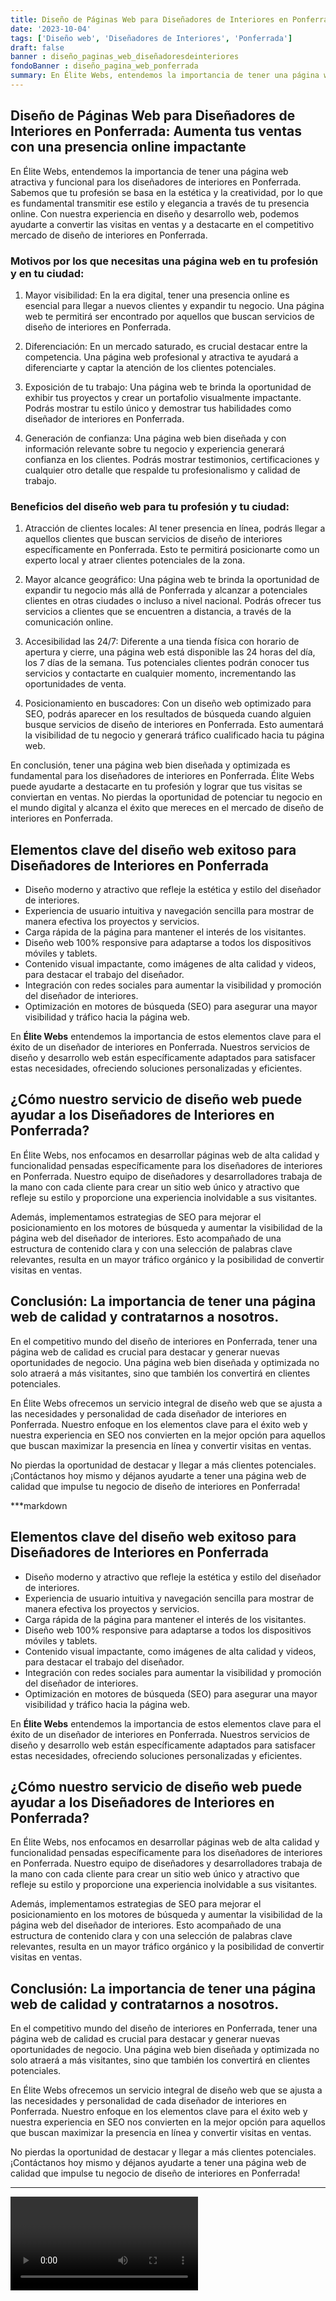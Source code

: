 ```yaml
---
title: Diseño de Páginas Web para Diseñadores de Interiores en Ponferrada
date: '2023-10-04'
tags: ['Diseño web', 'Diseñadores de Interiores', 'Ponferrada']
draft: false
banner : diseño_paginas_web_diseñadoresdeinteriores
fondoBanner : diseño_pagina_web_ponferrada
summary: En Élite Webs, entendemos la importancia de tener una página web atractiva y funcional para los diseñadores de interiores en Ponferrada. Sabemos que tu profesión se basa en la estética y la creatividad, por lo que es fundamental transmitir ese estilo y elegancia a través de tu presencia online. Con nuestra experiencia en diseño y desarrollo web, podemos ayudarte a convertir las visitas en ventas y a destacarte en el competitivo mercado de diseño de interiores en Ponferrada.
---
```


## Diseño de Páginas Web para Diseñadores de Interiores en Ponferrada: Aumenta tus ventas con una presencia online impactante

En Élite Webs, entendemos la importancia de tener una página web atractiva y funcional para los diseñadores de interiores en Ponferrada. Sabemos que tu profesión se basa en la estética y la creatividad, por lo que es fundamental transmitir ese estilo y elegancia a través de tu presencia online. Con nuestra experiencia en diseño y desarrollo web, podemos ayudarte a convertir las visitas en ventas y a destacarte en el competitivo mercado de diseño de interiores en Ponferrada.

### Motivos por los que necesitas una página web en tu profesión y en tu ciudad:

1. Mayor visibilidad: En la era digital, tener una presencia online es esencial para llegar a nuevos clientes y expandir tu negocio. Una página web te permitirá ser encontrado por aquellos que buscan servicios de diseño de interiores en Ponferrada.

2. Diferenciación: En un mercado saturado, es crucial destacar entre la competencia. Una página web profesional y atractiva te ayudará a diferenciarte y captar la atención de los clientes potenciales.

3. Exposición de tu trabajo: Una página web te brinda la oportunidad de exhibir tus proyectos y crear un portafolio visualmente impactante. Podrás mostrar tu estilo único y demostrar tus habilidades como diseñador de interiores en Ponferrada.

4. Generación de confianza: Una página web bien diseñada y con información relevante sobre tu negocio y experiencia generará confianza en los clientes. Podrás mostrar testimonios, certificaciones y cualquier otro detalle que respalde tu profesionalismo y calidad de trabajo.

### Beneficios del diseño web para tu profesión y tu ciudad:

1. Atracción de clientes locales: Al tener presencia en línea, podrás llegar a aquellos clientes que buscan servicios de diseño de interiores específicamente en Ponferrada. Esto te permitirá posicionarte como un experto local y atraer clientes potenciales de la zona.

2. Mayor alcance geográfico: Una página web te brinda la oportunidad de expandir tu negocio más allá de Ponferrada y alcanzar a potenciales clientes en otras ciudades o incluso a nivel nacional. Podrás ofrecer tus servicios a clientes que se encuentren a distancia, a través de la comunicación online.

3. Accesibilidad las 24/7: Diferente a una tienda física con horario de apertura y cierre, una página web está disponible las 24 horas del día, los 7 días de la semana. Tus potenciales clientes podrán conocer tus servicios y contactarte en cualquier momento, incrementando las oportunidades de venta.

4. Posicionamiento en buscadores: Con un diseño web optimizado para SEO, podrás aparecer en los resultados de búsqueda cuando alguien busque servicios de diseño de interiores en Ponferrada. Esto aumentará la visibilidad de tu negocio y generará tráfico cualificado hacia tu página web.

En conclusión, tener una página web bien diseñada y optimizada es fundamental para los diseñadores de interiores en Ponferrada. Élite Webs puede ayudarte a destacarte en tu profesión y lograr que tus visitas se conviertan en ventas. No pierdas la oportunidad de potenciar tu negocio en el mundo digital y alcanza el éxito que mereces en el mercado de diseño de interiores en Ponferrada.

<GifSeo />

<Cta />

## Elementos clave del diseño web exitoso para Diseñadores de Interiores en Ponferrada

- Diseño moderno y atractivo que refleje la estética y estilo del diseñador de interiores.
- Experiencia de usuario intuitiva y navegación sencilla para mostrar de manera efectiva los proyectos y servicios.
- Carga rápida de la página para mantener el interés de los visitantes.
- Diseño web 100% responsive para adaptarse a todos los dispositivos móviles y tablets.
- Contenido visual impactante, como imágenes de alta calidad y videos, para destacar el trabajo del diseñador.
- Integración con redes sociales para aumentar la visibilidad y promoción del diseñador de interiores.
- Optimización en motores de búsqueda (SEO) para asegurar una mayor visibilidad y tráfico hacia la página web.

En **Élite Webs** entendemos la importancia de estos elementos clave para el éxito de un diseñador de interiores en Ponferrada. Nuestros servicios de diseño y desarrollo web están específicamente adaptados para satisfacer estas necesidades, ofreciendo soluciones personalizadas y eficientes.

## ¿Cómo nuestro servicio de diseño web puede ayudar a los Diseñadores de Interiores en Ponferrada?

En Élite Webs, nos enfocamos en desarrollar páginas web de alta calidad y funcionalidad pensadas específicamente para los diseñadores de interiores en Ponferrada. Nuestro equipo de diseñadores y desarrolladores trabaja de la mano con cada cliente para crear un sitio web único y atractivo que refleje su estilo y proporcione una experiencia inolvidable a sus visitantes.

Además, implementamos estrategias de SEO para mejorar el posicionamiento en los motores de búsqueda y aumentar la visibilidad de la página web del diseñador de interiores. Esto acompañado de una estructura de contenido clara y con una selección de palabras clave relevantes, resulta en un mayor tráfico orgánico y la posibilidad de convertir visitas en ventas.

## Conclusión: La importancia de tener una página web de calidad y contratarnos a nosotros.

En el competitivo mundo del diseño de interiores en Ponferrada, tener una página web de calidad es crucial para destacar y generar nuevas oportunidades de negocio. Una página web bien diseñada y optimizada no solo atraerá a más visitantes, sino que también los convertirá en clientes potenciales.

En Élite Webs ofrecemos un servicio integral de diseño web que se ajusta a las necesidades y personalidad de cada diseñador de interiores en Ponferrada. Nuestro enfoque en los elementos clave para el éxito web y nuestra experiencia en SEO nos convierten en la mejor opción para aquellos que buscan maximizar la presencia en línea y convertir visitas en ventas.

No pierdas la oportunidad de destacar y llegar a más clientes potenciales. ¡Contáctanos hoy mismo y déjanos ayudarte a tener una página web de calidad que impulse tu negocio de diseño de interiores en Ponferrada!

***markdown
## Elementos clave del diseño web exitoso para Diseñadores de Interiores en Ponferrada

- Diseño moderno y atractivo que refleje la estética y estilo del diseñador de interiores.
- Experiencia de usuario intuitiva y navegación sencilla para mostrar de manera efectiva los proyectos y servicios.
- Carga rápida de la página para mantener el interés de los visitantes.
- Diseño web 100% responsive para adaptarse a todos los dispositivos móviles y tablets.
- Contenido visual impactante, como imágenes de alta calidad y videos, para destacar el trabajo del diseñador.
- Integración con redes sociales para aumentar la visibilidad y promoción del diseñador de interiores.
- Optimización en motores de búsqueda (SEO) para asegurar una mayor visibilidad y tráfico hacia la página web.

En **Élite Webs** entendemos la importancia de estos elementos clave para el éxito de un diseñador de interiores en Ponferrada. Nuestros servicios de diseño y desarrollo web están específicamente adaptados para satisfacer estas necesidades, ofreciendo soluciones personalizadas y eficientes.

## ¿Cómo nuestro servicio de diseño web puede ayudar a los Diseñadores de Interiores en Ponferrada?

En Élite Webs, nos enfocamos en desarrollar páginas web de alta calidad y funcionalidad pensadas específicamente para los diseñadores de interiores en Ponferrada. Nuestro equipo de diseñadores y desarrolladores trabaja de la mano con cada cliente para crear un sitio web único y atractivo que refleje su estilo y proporcione una experiencia inolvidable a sus visitantes.

Además, implementamos estrategias de SEO para mejorar el posicionamiento en los motores de búsqueda y aumentar la visibilidad de la página web del diseñador de interiores. Esto acompañado de una estructura de contenido clara y con una selección de palabras clave relevantes, resulta en un mayor tráfico orgánico y la posibilidad de convertir visitas en ventas.

## Conclusión: La importancia de tener una página web de calidad y contratarnos a nosotros.

En el competitivo mundo del diseño de interiores en Ponferrada, tener una página web de calidad es crucial para destacar y generar nuevas oportunidades de negocio. Una página web bien diseñada y optimizada no solo atraerá a más visitantes, sino que también los convertirá en clientes potenciales.

En Élite Webs ofrecemos un servicio integral de diseño web que se ajusta a las necesidades y personalidad de cada diseñador de interiores en Ponferrada. Nuestro enfoque en los elementos clave para el éxito web y nuestra experiencia en SEO nos convierten en la mejor opción para aquellos que buscan maximizar la presencia en línea y convertir visitas en ventas.

No pierdas la oportunidad de destacar y llegar a más clientes potenciales. ¡Contáctanos hoy mismo y déjanos ayudarte a tener una página web de calidad que impulse tu negocio de diseño de interiores en Ponferrada!
***

<Video />

<CtaBot job='Diseñadores de Interiores' city='Ponferrada'/>

<Gmaps query='Ponferrada+españa+maps' />